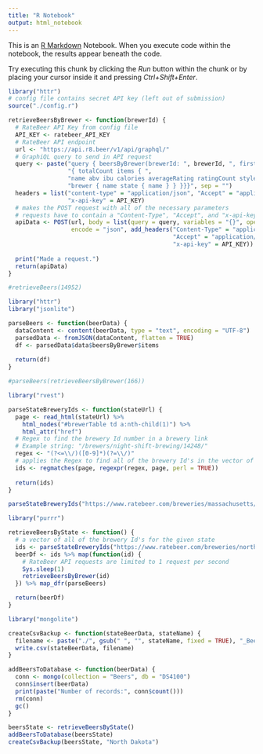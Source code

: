 ```yaml
---
title: "R Notebook"
output: html_notebook
---
```


This is an [R Markdown](http://rmarkdown.rstudio.com) Notebook. When you execute code within the notebook, the results appear beneath the code. 

Try executing this chunk by clicking the *Run* button within the chunk or by placing your cursor inside it and pressing *Ctrl+Shift+Enter*. 

```r
library("httr")
# config file contains secret API key (left out of submission)
source("./config.r")

retrieveBeersByBrewer <- function(brewerId) {
  # RateBeer API Key from config file
  API_KEY <- ratebeer_API_KEY
  # RateBeer API endpoint
  url <- "https://api.r8.beer/v1/api/graphql/"
  # GraphiQL query to send in API request
  query <- paste("query { beersByBrewer(brewerId: ", brewerId, ", first: 1000)",
                 "{ totalCount items { ",
                 "name abv ibu calories averageRating ratingCount style { name } ",
                 "brewer { name state { name } } }}}", sep = "")
  headers = list("content-type" = "application/json", "Accept" = "application/json",
                 "x-api-key" = API_KEY)
  # makes the POST request with all of the necessary parameters
  # requests have to contain a "Content-Type", "Accept", and "x-api-key" header
  apiData <- POST(url, body = list(query = query, variables = "{}", operationName = NULL),
                  encode = "json", add_headers("Content-Type" = "application/json",
                                               "Accept" = "application/json",
                                               "x-api-key" = API_KEY))
  
  print("Made a request.")
  return(apiData)
}

#retrieveBeers(14952)
```

```r
library("httr")
library("jsonlite")

parseBeers <- function(beerData) {
  dataContent <- content(beerData, type = "text", encoding = "UTF-8")
  parsedData <- fromJSON(dataContent, flatten = TRUE)
  df <- parsedData$data$beersByBrewer$items
  
  return(df)
}

#parseBeers(retrieveBeersByBrewer(166))
```

```r
library("rvest")

parseStateBreweryIds <- function(stateUrl) {
  page <- read_html(stateUrl) %>%
    html_nodes("#brewerTable td a:nth-child(1)") %>%
    html_attr("href")
  # Regex to find the brewery Id number in a brewery link
  # Example string: "/brewers/night-shift-brewing/14248/"
  regex <- "(?<=\\/)([0-9]*)(?=\\/)"
  # applies the Regex to find all of the brewery Id's in the vector of brewery links
  ids <- regmatches(page, regexpr(regex, page, perl = TRUE))
  
  return(ids)
}

parseStateBreweryIds("https://www.ratebeer.com/breweries/massachusetts/21/213/")
```

```r
library("purrr")

retrieveBeersByState <- function() {
  # a vector of all of the brewery Id's for the given state
  ids <- parseStateBreweryIds("https://www.ratebeer.com/breweries/north%20dakota/34/213/")
  beerDf <- ids %>% map(function(id) {
    # RateBeer API requests are limited to 1 request per second
    Sys.sleep(1)
    retrieveBeersByBrewer(id)
  }) %>% map_dfr(parseBeers)

  return(beerDf)
}
```


```r
library("mongolite")

createCsvBackup <- function(stateBeerData, stateName) {
  filename <- paste("./", gsub(" ", "", stateName, fixed = TRUE), "_Beers.csv", sep = "")
  write.csv(stateBeerData, filename)
}

addBeersToDatabase <- function(beerData) {
  conn <- mongo(collection = "Beers", db = "DS4100")
  conn$insert(beerData)
  print(paste("Number of records:", conn$count()))
  rm(conn)
  gc()
}

beersState <- retrieveBeersByState()
addBeersToDatabase(beersState)
createCsvBackup(beersState, "North Dakota")
```















